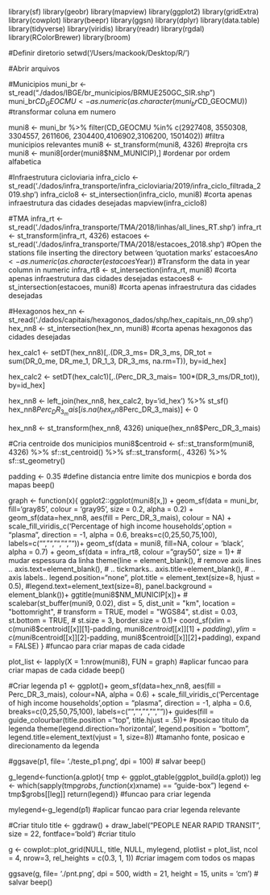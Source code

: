 library(sf)
library(geobr)
library(mapview)
library(ggplot2)
library(gridExtra)
library(cowplot)
library(beepr)
library(ggsn)
library(dplyr)
library(data.table)
library(tidyverse)
library(viridis)
library(readr)
library(rgdal)
library(RColorBrewer)
library(broom)

#Definir diretorio
setwd('/Users/mackook/Desktop/R/')

#Abrir arquivos

#Municipios
muni_br <- st_read("./dados/IBGE/br_municipios/BRMUE250GC_SIR.shp")
muni_br$CD_GEOCMU <- as.numeric(as.character(muni_br$CD_GEOCMU)) #transformar coluna em numero

muni8 <- muni_br %>% filter(CD_GEOCMU %in% c(2927408, 3550308, 3304557, 
                                2611606, 2304400,4106902,3106200, 1501402)) #filtra municipios relevantes
muni8 <- st_transform(muni8, 4326) #reprojta crs
muni8 <- muni8[order(muni8$NM_MUNICIP),] #ordenar por ordem alfabetica

#Infraestrutura cicloviaria
infra_ciclo <- st_read('./dados/infra_transporte/infra_cicloviaria/2019/infra_ciclo_filtrada_2019.shp')
infra_ciclo8 <- st_intersection(infra_ciclo, muni8) #corta apenas infraestrutura das cidades desejadas
mapview(infra_ciclo8)

#TMA
infra_rt <- st_read('./dados/infra_transporte/TMA/2018/linhas/all_lines_RT.shp')
infra_rt <- st_transform(infra_rt, 4326)
estacoes <- st_read('./dados/infra_transporte/TMA/2018/estacoes_2018.shp') #Open the stations file inserting the directory between 'quotation marks'
estacoes$Ano <- as.numeric(as.character(estacoes$Year)) #Transform the data in year column in numeric
infra_rt8 <- st_intersection(infra_rt, muni8) #corta apenas infraestrutura das cidades desejadas
estacoes8 <- st_intersection(estacoes, muni8) #corta apenas infraestrutura das cidades desejadas


#Hexagonos
hex_nn <- st_read('./dados/capitais/hexagonos_dados/shp/hex_capitais_nn_09.shp')
hex_nn8 <- st_intersection(hex_nn, muni8)  #corta apenas hexagonos das cidades desejadas

hex_calc1 <- setDT(hex_nn8)[,.(DR_3_ms= DR_3_ms, 
                            DR_tot = sum(DR_0_me, DR_me_1, DR_1_3, DR_3_ms, na.rm=T)),
                         by=id_hex]

hex_calc2 <- setDT(hex_calc1)[,.(Perc_DR_3_mais= 100*(DR_3_ms/DR_tot)),
                               by=id_hex]

hex_nn8 <- left_join(hex_nn8, hex_calc2, by='id_hex') %>% st_sf()
hex_nn8$Perc_DR_3_mais[is.na(hex_nn8$Perc_DR_3_mais)] <- 0  

hex_nn8 <- st_transform(hex_nn8, 4326)
unique(hex_nn8$Perc_DR_3_mais)

#Cria centroide dos municipios
muni8$centroid <- 
  sf::st_transform(muni8, 4326) %>% 
  sf::st_centroid() %>% 
  sf::st_transform(., 4326)  %>% 
  sf::st_geometry()

padding <- 0.35 #define distancia entre limite dos municpios e borda dos mapas
beep()

graph <- function(x){
  ggplot2::ggplot(muni8[x,]) +
    geom_sf(data = muni_br, fill='gray85', colour = 'gray95', size = 0.2, alpha = 0.2) +
    geom_sf(data=hex_nn8, aes(fill = Perc_DR_3_mais), colour = NA) +
    scale_fill_viridis_c('Percentage of high income households',option = "plasma", direction = -1, alpha = 0.6,
                         breaks=c(0,25,50,75,100),
                         labels=c("","","","",""))+
    geom_sf(data = muni8, fill=NA, colour = 'black', alpha = 0.7) +
    geom_sf(data = infra_rt8, colour = "gray50", size = 1)+           # mudar espessura da linha
    theme(line = element_blank(),                          # remove axis lines ..
          axis.text=element_blank(),                       # .. tickmarks..
          axis.title=element_blank(),                      # .. axis labels..
          legend.position="none",
          plot.title = element_text(size=8, hjust = 0.5),
          #legend.text=element_text(size=8),
          panel.background = element_blank())+
    ggtitle(muni8$NM_MUNICIP[x])+
    # scalebar(st_buffer(muni9, 0.02), dist = 5, dist_unit = "km", location = "bottomright",
    #          transform = TRUE, model = "WGS84", st.dist = 0.03, st.bottom = TRUE, 
    #          st.size = 3, border.size = 0.1)+
    coord_sf(xlim = c(muni8$centroid[[x]][1]-padding, muni8$centroid[[x]][1]+padding), 
             ylim = c(muni8$centroid[[x]][2]-padding, muni8$centroid[[x]][2]+padding), expand = FALSE)
} #funcao para criar mapas de cada cidade

plot_list <- lapply(X = 1:nrow(muni8), FUN = graph) #aplicar funcao para criar mapas de cada cidade
beep()

#Criar legenda
p1 <- ggplot()+
  geom_sf(data=hex_nn8, aes(fill = Perc_DR_3_mais), colour=NA, alpha = 0.6) +
  scale_fill_viridis_c('Percentage of high income households',option = "plasma", direction = -1, alpha = 0.6,
                       breaks=c(0,25,50,75,100),
                       labels=c("","","","",""))+
  guides(fill = guide_colourbar(title.position = "top",
                                title.hjust = .5))+ #posicao titulo da legenda
  theme(legend.direction='horizontal',
        legend.position = "bottom",
        legend.title=element_text(vjust = 1, size=8)) #tamanho fonte, posicao e direcionamento da legenda 

#ggsave(p1, file= './teste_p1.png', dpi = 100) # salvar
beep()

g_legend<-function(a.gplot){
  tmp <- ggplot_gtable(ggplot_build(a.gplot))
  leg <- which(sapply(tmp$grobs, function(x) x$name) == "guide-box")
  legend <- tmp$grobs[[leg]]
  return(legend)} #funcao para criar legenda

mylegend<-g_legend(p1) #aplicar funcao para criar legenda relevante

#Criar titulo
title <- ggdraw() + draw_label("PEOPLE NEAR RAPID TRANSIT", size = 22, fontface='bold') #criar titulo

g <- cowplot::plot_grid(NULL, title, NULL, mylegend,
                        plotlist = plot_list, ncol = 4, nrow=3,
                        rel_heights = c(0.3, 1, 1)) #criar imagem com todos os mapas
                        
ggsave(g, file= './pnt.png', dpi = 500, width = 21, height = 15, units = 'cm') # salvar
beep()
